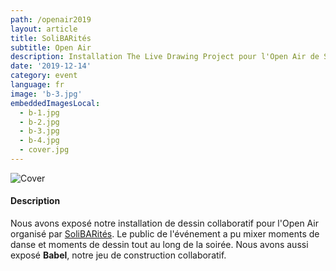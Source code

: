 ```yaml
---
path: /openair2019
layout: article
title: SoliBARités
subtitle: Open Air
description: Installation The Live Drawing Project pour l'Open Air de SoliBARités
date: '2019-12-14'
category: event
language: fr
image: 'b-3.jpg'
embeddedImagesLocal:
  - b-1.jpg
  - b-2.jpg
  - b-3.jpg
  - b-4.jpg
  - cover.jpg
---
```


![Cover](b-2.jpg)

#### Description

Nous avons exposé notre installation de dessin collaboratif pour l'Open Air organisé par [SoliBARités](https://www.facebook.com/solibarites/).
Le public de l'événement a pu mixer moments de danse et moments de dessin tout au long de la soirée. Nous avons aussi exposé **Babel**, notre jeu de construction collaboratif.

<ImageGrid props={props}/>